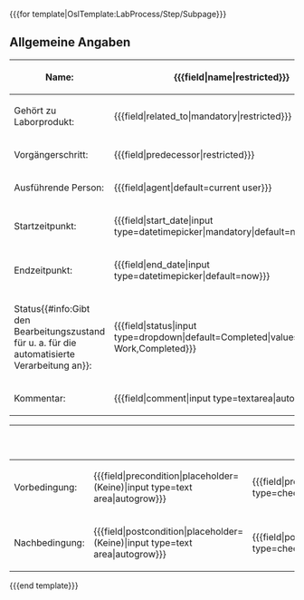 <includeonly>
<div id="wikiPreview" style="display: none; padding-bottom: 25px; margin-bottom: 25px; border-bottom: 1px solid #AAAAAA;"></div>
<nowiki>{{{for template|OslTemplate:LabProcess/Step/Subpage}}}</nowiki>
== Allgemeine Angaben ==
{| class="formtable"
! Name: 
| <nowiki>{{{field|name|restricted}}}</nowiki>
|-
! Gehört zu Laborprodukt: 
| <nowiki>{{{field|related_to|mandatory|restricted}}}</nowiki>
|-
! Vorgängerschritt: 
| <nowiki>{{{field|predecessor|restricted}}}</nowiki>
|-
! Ausführende Person: 
| <nowiki>{{{field|agent|default=current user}}}</nowiki>
|-
! Startzeitpunkt: 
| <nowiki>{{{field|start_date|input type=datetimepicker|mandatory|default=now}}}</nowiki>
|-
! Endzeitpunkt: 
| <nowiki>{{{field|end_date|input type=datetimepicker|default=now}}}</nowiki>
|-
! Status{{#info:Gibt den Bearbeitungszustand für u. a. für die automatisierte Verarbeitung an}}: 
| <nowiki>{{{field|status|input type=dropdown|default=Completed|values=Pending,In Work,Completed}}}</nowiki>
|-
! Kommentar: 
| <nowiki>{{{field|comment|input type=textarea|autogrow}}}</nowiki>
|}

{| class="formtable"
!
!
! Erledigt
|-
! Vorbedingung: 
| style="width: 80%;" |<nowiki>{{{field|precondition|placeholder=(Keine)|input type=text area|autogrow}}}</nowiki>
| style="width: 5%;" |<nowiki>{{{field|precondition_fulfilled|default=no|input type=checkbox}}}</nowiki>
|-
! Nachbedingung: 
| style="width: 80%;" |<nowiki>{{{field|postcondition|placeholder=(Keine)|input type=text area|autogrow}}}</nowiki>
| style="width: 5%;" |<nowiki>{{{field|postcondition_fulfilled|default=no|input type=checkbox}}}</nowiki>
|}
<nowiki>{{{end template}}}</nowiki>
</includeonly>